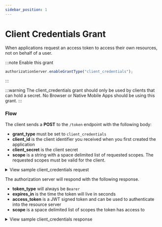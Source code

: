 ```yaml
---
sidebar_position: 1
---
```



# Client Credentials Grant

When applications request an access token to access their own resources, not on behalf of a user.

:::note Enable this grant

```ts
authorizationServer.enableGrantType("client_credentials");
```

:::

:::warning
The client_credentials grant should only be used by clients that can hold a secret. No Browser or Native Mobile Apps should be using this grant.
:::

### Flow

The client sends a **POST** to the `/token` endpoint with the following body:

- **grant_type** must be set to `client_credentials`
- **client_id** is the client identifier you received when you first created the application
- **client_secret** is the client secret
- **scope** is a string with a space delimited list of requested scopes. The requested scopes must be valid for the client.

<details>
<summary>View sample client_credentials request</summary>

_Did you know?_ You can authenticate by passing the `client_id` and `client_secret` as a query string, or through basic auth.

  <Tabs>
    <TabItem value="query-string" label="Query String">
      ```http request
      POST /token HTTP/1.1
      Host: example.com
      Content-Type: application/x-www-form-urlencoded

      grant_type=client_credentials
      &client_id=xxxxxxxxxx
      &client_secret=xxxxxxxxxx
      &scope="contacts.read contacts.write"
      ```
    </TabItem>
    <TabItem value="basic-auth" label="Basic Auth">
      ```http request []
      POST /token HTTP/1.1
      Host: example.com
      Authorization: Basic MTpzdXBlci1zZWNyZXQtc2VjcmV0

      grant_type=client_credentials
      &scope="contacts.read contacts.write"
      ```
    </TabItem>

  </Tabs>
</details>

The authorization server will respond with the following response.

- **token_type** will always be `Bearer`
- **expires_in** is the time the token will live in seconds
- **access_token** is a JWT signed token and can be used to authenticate into the resource server
- **scope** is a space delimited list of scopes the token has access to

<details>
<summary>View sample client_credentials response</summary>
```http request
HTTP/1.1 200 OK
Content-Type: application/json; charset=UTF-8
Cache-Control: no-store
Pragma: no-cache
 
{
  token_type: 'Bearer',
  expires_in: 3600,
  access_token: 'eyJhbGciOiJIUzI1NiIsInR5cCI6IkpXVCJ9.eyJleHAiOjE2MDE3MDY0NjYsIm5iZiI6MTYwMTcwMjg2NiwiaWF0IjoxNjAxNzAyODY2LCJqdGkiOiJuZXcgdG9rZW4iLCJjaWQiOiJ0ZXN0IGNsaWVudCIsInNjb3BlIjoiIn0.KcXoCP6u9uhvtOoistLBskESA0tyT2I1SDe5Yn9iM4I',
  scope: 'contacts.create contacts.read'
}
```
</details>
